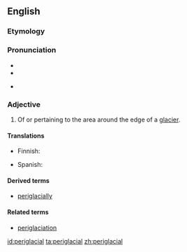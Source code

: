 ==English==

===Etymology===

{{prefix|peri|glacial}}

===Pronunciation===
* {{IPA|pɛɹəˈɡleɪʃəl}}
* {{rhymes|eɪʃəl}}
* {{homophones|paraglacial}} {{qualifier|in some dialects}}

===Adjective===
{{en-adj|-}}
{{wikipedia}}

# {{geomorphology}} Of or pertaining to the area around the edge of a [[glacier]].

====Translations====
{{trans-top|pertaining to the area around the edge of a glacier}}
* Finnish: {{t|fi|periglasiaalinen}}
{{trans-mid}}
* Spanish: {{t|es|periglaciar}}
{{trans-bottom}}

====Derived terms====
* [[periglacially]]

====Related terms====
* [[periglaciation]]

[[id:periglacial]]
[[ta:periglacial]]
[[zh:periglacial]]